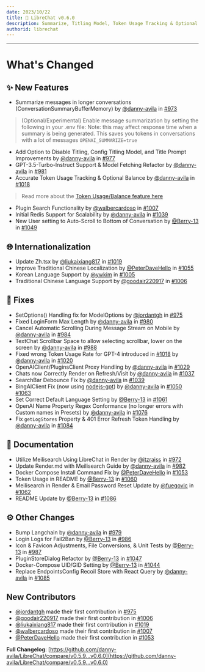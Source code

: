 ```yaml
---
date: 2023/10/22
title: 🚀 LibreChat v0.6.0
description: Summarize, Titling Model, Token Usage Tracking & Optional Balance, and more...
authorid: librechat
---
```



<ChangelogHeader />

---

# What's Changed

## ✨ New Features
* Summarize messages in longer conversations (ConversationSummaryBufferMemory) by [@danny-avila](https://github.com/danny-avila) in [#973](https://github.com/danny-avila/LibreChat/pull/973)
> (Optional/Experimental) Enable message summarization by setting the following in your .env file:
> Note: this may affect response time when a summary is being generated. This saves you tokens in conversations with a lot of messages
> `OPENAI_SUMMARIZE=true`
* Add Option to Disable Titling, Config Titling Model, and Title Prompt Improvements by [@danny-avila](https://github.com/danny-avila) in [#977](https://github.com/danny-avila/LibreChat/pull/977)
* GPT-3.5-Turbo-Instruct Support & Model Fetching Refactor by [@danny-avila](https://github.com/danny-avila) in [#981](https://github.com/danny-avila/LibreChat/pull/981)
* Accurate Token Usage Tracking & Optional Balance by [@danny-avila](https://github.com/danny-avila) in [#1018](https://github.com/danny-avila/LibreChat/pull/1018)
> Read more about the [Token Usage/Balance feature here](https://docs.librechat.ai/features/token_usage.html)
* Plugin Search Functionality by [@walbercardoso](https://github.com/walbercardoso) in [#1007](https://github.com/danny-avila/LibreChat/pull/1007)
* Initial Redis Support for Scalability by [@danny-avila](https://github.com/danny-avila) in [#1039](https://github.com/danny-avila/LibreChat/pull/1039)
* New User setting to Auto-Scroll to Bottom of Conversation by [@Berry-13](https://github.com/Berry-13) in [#1049](https://github.com/danny-avila/LibreChat/pull/1049)

## 🌐 Internationalization
* Update Zh.tsx by [@liukaixiang817](https://github.com/liukaixiang817) in [#1019](https://github.com/danny-avila/LibreChat/pull/1019)
* Improve Traditional Chinese Localization by [@PeterDaveHello](https://github.com/PeterDaveHello) in [#1055](https://github.com/danny-avila/LibreChat/pull/1055)
* Korean Language Support by [@ywkim](https://github.com/ywkim) in [#1005](https://github.com/danny-avila/LibreChat/pull/1005)
* Traditional Chinese Language Support by [@goodair220917](https://github.com/goodair220917) in [#1006](https://github.com/danny-avila/LibreChat/pull/1006)

## 🔧 Fixes 
* SetOptions() Handling fix for ModelOptions by [@jordantgh](https://github.com/jordantgh) in [#975](https://github.com/danny-avila/LibreChat/pull/975)
* Fixed LoginForm Max Length by [@danny-avila](https://github.com/danny-avila) in [#980](https://github.com/danny-avila/LibreChat/pull/980)
* Cancel Automatic Scrolling During Message Stream on Mobile by [@danny-avila](https://github.com/danny-avila) in [#984](https://github.com/danny-avila/LibreChat/pull/984)
* TextChat Scrollbar Space to allow selecting scrollbar, lower on the screen by [@danny-avila](https://github.com/danny-avila) in [#988](https://github.com/danny-avila/LibreChat/pull/988)
* Fixed wrong Token Usage Rate for GPT-4 introduced in [#1018](https://github.com/danny-avila/LibreChat/pull/1018) by [@danny-avila](https://github.com/danny-avila) in [#1020](https://github.com/danny-avila/LibreChat/pull/1020)
* OpenAIClient/PluginsClient Proxy Handling by [@danny-avila](https://github.com/danny-avila) in [#1029](https://github.com/danny-avila/LibreChat/pull/1029)
* Chats now Correctly Render on Refresh/Visit by [@danny-avila](https://github.com/danny-avila) in [#1037](https://github.com/danny-avila/LibreChat/pull/1037)
* SearchBar Debounce Fix by [@danny-avila](https://github.com/danny-avila) in [#1039](https://github.com/danny-avila/LibreChat/pull/1039)
* BingAIClient Fix (now using [nodejs-gpt](https://github.com/danny-avila/nodejs-gpt)) by [@danny-avila](https://github.com/danny-avila) in [#1050](https://github.com/danny-avila/LibreChat/pull/1050) [#1063](https://github.com/danny-avila/LibreChat/pull/1063)
* Set Correct Default Language Setting by [@Berry-13](https://github.com/Berry-13) in [#1061](https://github.com/danny-avila/LibreChat/pull/1061)
* OpenAI Name Property Regex Conformance (no longer errors with Custom names in Presets) by [@danny-avila](https://github.com/danny-avila) in [#1076](https://github.com/danny-avila/LibreChat/pull/1076)
* Fix `getLogStores` Property & 401 Error Refresh Token Handling by [@danny-avila](https://github.com/danny-avila) in [#1084](https://github.com/danny-avila/LibreChat/pull/1084)

## 📝 Documentation
* Utilize Meilisearch Using LibreChat in Render by [@itzraiss](https://github.com/itzraiss) in [#972](https://github.com/danny-avila/LibreChat/pull/972)
* Update Render.md with Meilisearch Guide by [@danny-avila](https://github.com/danny-avila) in [#982](https://github.com/danny-avila/LibreChat/pull/982)
* Docker Compose Install Command Fix by [@PeterDaveHello](https://github.com/PeterDaveHello) in [#1053](https://github.com/danny-avila/LibreChat/pull/1053)
* Token Usage in README by [@Berry-13](https://github.com/Berry-13) in [#1060](https://github.com/danny-avila/LibreChat/pull/1060)
* Meilisearch in Render & Email Password Reset Update by [@fuegovic](https://github.com/fuegovic) in [#1062](https://github.com/danny-avila/LibreChat/pull/1062)
* README Update by [@Berry-13](https://github.com/Berry-13) in [#1086](https://github.com/danny-avila/LibreChat/pull/1086)

## ⚙️ Other Changes
* Bump Langchain by [@danny-avila](https://github.com/danny-avila) in [#979](https://github.com/danny-avila/LibreChat/pull/979)
* Login Logs for Fail2Ban by [@Berry-13](https://github.com/Berry-13) in [#986](https://github.com/danny-avila/LibreChat/pull/986)
* Icon & Favicon Adjustments, File Conversions, & Unit Tests by [@Berry-13](https://github.com/Berry-13) in [#987](https://github.com/danny-avila/LibreChat/pull/987)
* PluginStoreDialog Refactor by [@Berry-13](https://github.com/Berry-13) in [#1047](https://github.com/danny-avila/LibreChat/pull/1047)
* Docker-Compose UID/GID Setting by [@Berry-13](https://github.com/Berry-13) in [#1044](https://github.com/danny-avila/LibreChat/pull/1044)
* Replace EndpointsConfig Recoil Store with React Query by [@danny-avila](https://github.com/danny-avila) in [#1085](https://github.com/danny-avila/LibreChat/pull/1085)

## New Contributors
* [@jordantgh](https://github.com/jordantgh) made their first contribution in [#975](https://github.com/danny-avila/LibreChat/pull/975)
* [@goodair220917](https://github.com/goodair220917) made their first contribution in [#1006](https://github.com/danny-avila/LibreChat/pull/1006)
* [@liukaixiang817](https://github.com/liukaixiang817) made their first contribution in [#1019](https://github.com/danny-avila/LibreChat/pull/1019)
* [@walbercardoso](https://github.com/walbercardoso) made their first contribution in [#1007](https://github.com/danny-avila/LibreChat/pull/1007)
* [@PeterDaveHello](https://github.com/PeterDaveHello) made their first contribution in [#1053](https://github.com/danny-avila/LibreChat/pull/1053)

**Full Changelog**: [https://github.com/danny-avila/LibreChat/compare/v0.5.9...v0.6.0](https://github.com/danny-avila/LibreChat/compare/v0.5.9...v0.6.0)


